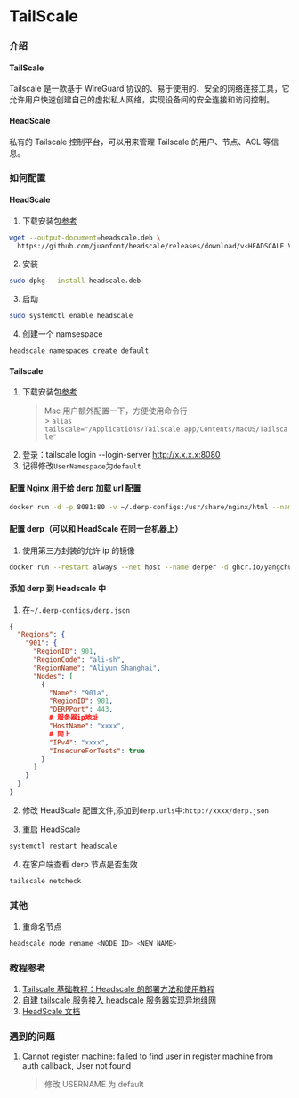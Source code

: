 # TailScale

### 介绍

#### TailScale

Tailscale 是一款基于 WireGuard 协议的、易于使用的、安全的网络连接工具，它允许用户快速创建自己的虚拟私人网络，实现设备间的安全连接和访问控制。

#### HeadScale

私有的 Tailscale 控制平台，可以用来管理 Tailscale 的用户、节点、ACL 等信息。

### 如何配置

#### HeadScale

1. 下载安装包[参考](https://github.com/juanfont/headscale/releases)

```bash
wget --output-document=headscale.deb \
  https://github.com/juanfont/headscale/releases/download/v<HEADSCALE VERSION>/headscale_<HEADSCALE VERSION>_linux_<ARCH>.deb
```

2. 安装

```bash
sudo dpkg --install headscale.deb
```

3. 启动

```bash
sudo systemctl enable headscale
```

4. 创建一个 namsespace

```bash
headscale namespaces create default
```

#### Tailscale

1. 下载安装包[参考](https://tailscale.com/download)
   > Mac 用户额外配置一下，方便使用命令行<br/>>
   > `alias tailscale="/Applications/Tailscale.app/Contents/MacOS/Tailscale"`
2. 登录：tailscale login --login-server http://x.x.x.x:8080
3. 记得修改`UserNamespace`为`default`

#### 配置 Nginx 用于给 derp 加载 url 配置

```bash
docker run -d -p 8081:80 -v ~/.derp-configs:/usr/share/nginx/html --name mynginx nginx
```

#### 配置 derp（可以和 HeadScale 在同一台机器上）

1. 使用第三方封装的允许 ip 的镜像

```bash
docker run --restart always --net host --name derper -d ghcr.io/yangchuansheng/ip_derper
```

#### 添加 derp 到 Headscale 中

1. 在`~/.derp-configs/derp.json`

```json
{
  "Regions": {
    "901": {
      "RegionID": 901,
      "RegionCode": "ali-sh",
      "RegionName": "Aliyun Shanghai",
      "Nodes": [
        {
          "Name": "901a",
          "RegionID": 901,
          "DERPPort": 443,
          # 服务器ip地址
          "HostName": "xxxx",
          # 同上
          "IPv4": "xxxx",
          "InsecureForTests": true
        }
      ]
    }
  }
}
```

2. 修改 HeadScale 配置文件,添加到`derp.urls`中:`http://xxxx/derp.json`

3. 重启 HeadScale

```bash
systemctl restart headscale
```

4. 在客户端查看 derp 节点是否生效

```bash
tailscale netcheck
```

### 其他

1. 重命名节点

```bash
headscale node rename <NODE ID> <NEW NAME>
```

### 教程参考

1. [Tailscale 基础教程：Headscale 的部署方法和使用教程](https://icloudnative.io/posts/how-to-set-up-or-migrate-headscale/)
2. [自建 tailscale 服务接入 headscale 服务器实现异地组网](https://www.nodeseek.com/post-31070-1)
3. [HeadScale 文档](https://headscale.net/)

### 遇到的问题

1. Cannot register machine: failed to find user in register machine from auth callback, User not found
   > 修改 USERNAME 为 default